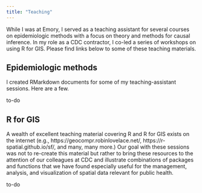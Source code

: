 ```yaml
---
title: "Teaching"
---
```


While I was at Emory, I served as a teaching assistant for several courses on epidemiologic methods with a focus on theory and methods for causal inference. In my role as a CDC contractor, I co-led a series of workshops on using R for GIS. Please find links below to some of these teaching materials.

## Epidemiologic methods
I created RMarkdown documents for some of my teaching-assistant sessions. Here are a few.

to-do

## R for GIS
A wealth of excellent teaching material covering R and R for GIS exists on the internet (e.g., https://geocompr.robinlovelace.net/, https://r-spatial.github.io/sf/, and many, many more.) Our goal with these sessions was not to re-create this material but rather to bring these resources to the attention of our colleagues at CDC and illustrate combinations of packages and functions that we have found especially useful for the management, analysis, and visualization of spatial data relevant for public health.

to-do









